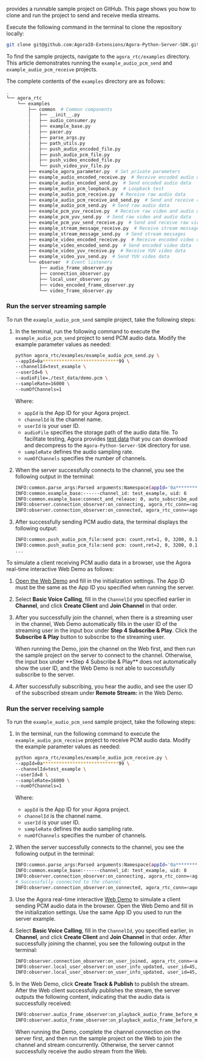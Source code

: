 <PlatformWrapper platform="python">

<Vg k="COMPANY" /> provides a runnable sample project on GitHub. This page shows you how to clone and run the project to send and receive media streams.

Execute the following command in the terminal to clone the repository locally:

```bash
git clone git@github.com:AgoraIO-Extensions/Agora-Python-Server-SDK.git
```

To find the sample projects, navigate to the `agora_rtc/examples` directory. This article demonstrates running the `example_audio_pcm_send` and `example_audio_pcm_receive` projects.

The complete contents of the `examples` directory are as follows:

```bash
.
└── agora_rtc
    └── examples
        ├── common  # Common components
        │   ├── __init__.py
        │   ├── audio_consumer.py
        │   ├── example_base.py
        │   ├── pacer.py
        │   ├── parse_args.py
        │   ├── path_utils.py
        │   ├── push_audio_encoded_file.py
        │   ├── push_audio_pcm_file.py
        │   ├── push_video_encoded_file.py
        │   └── push_video_yuv_file.py
        ├── example_agora_parameter.py  # Set private parameters
        ├── example_audio_encoded_receive.py  # Receive encoded audio data
        ├── example_audio_encoded_send.py  # Send encoded audio data
        ├── example_audio_pcm_loopback.py  # Loopback test
        ├── example_audio_pcm_receive.py  # Receive raw audio data
        ├── example_audio_pcm_receive_and_send.py  # Send and receive raw audio data
        ├── example_audio_pcm_send.py  # Send raw audio data
        ├── example_pcm_yuv_receive.py  # Receive raw video and audio data
        ├── example_pcm_yuv_send.py  # Send raw video and audio data
        ├── example_pcm_yuv_send_receive.py  # Send and receive raw video and audio data
        ├── example_stream_message_receive.py  # Receive stream messages
        ├── example_stream_message_send.py  # Send stream messages
        ├── example_video_encoded_receive.py  # Receive encoded video data
        ├── example_video_encoded_send.py  # Send encoded video data
        ├── example_video_yuv_receive.py  # Receive YUV video data
        ├── example_video_yuv_send.py  # Send YUV video data
        └── observer  # Event listeners
            ├── audio_frame_observer.py
            ├── connection_observer.py
            ├── local_user_observer.py
            ├── video_encoded_frame_observer.py
            └── video_frame_observer.py
```

### Run the server streaming sample 

To run the `example_audio_pcm_send` sample project, take the following steps:

1. In the terminal, run the following command to execute the `example_audio_pcm_send` project to send PCM audio data. Modify the example parameter values as needed:

    ```bash
    python agora_rtc/examples/example_audio_pcm_send.py \
    --appId=0a****************************99 \
    --channelId=test_example \
    --userId=6 \
    --audioFile=./test_data/demo.pcm \
    --sampleRate=16000 \
    --numOfChannels=1
    ```

    Where:
    - `appId` is the App ID for your Agora project.
    - `channelId` is the channel name. 
    - `userId` is your user ID.
    - `audioFile` specifies the storage path of the audio data file. To facilitate testing, Agora provides [test data](https://download.agora.io/demo/test/test_data_202408221437.zip) that you can download and decompress to the `Agora-Python-Server-SDK` directory for use.
    - `sampleRate` defines the audio sampling rate.
    - `numOfChannels` specifies the number of channels.

1. When the server successfully connects to the channel, you see the following output in the terminal:

    ```bash
    INFO:common.parse_args:Parsed arguments:Namespace(appId='0a****************************99', token=None, channelId='test_example', connectionNumber='1', userId='6', audioFile='./test_data/demo.pcm', lowdelay=False, videoFile=None, sampleRate=16000, numOfChannels=1, fps=None, width=None, height=None, bitrate=None, message=None, hours='0', mode=1, value=0)
    INFO:common.example_base:------channel_id: test_example, uid: 6
    INFO:common.example_base:connect_and_release: 0, auto_subscribe_audio: 0
    INFO:observer.connection_observer:on_connecting, agora_rtc_conn=<agora.rtc.rtc_connection.RTCConnection object at 0x103c173d0>, local_user_id=0, state=2, internal_uid=0 ,reason=0
    INFO:observer.connection_observer:on_connected, agora_rtc_conn=<agora.rtc.rtc_connection.RTCConnection object at 0x103c173d0>, local_user_id=3997884694, state=3, internal_uid=0 ,reason=1
    ```

1. After successfully sending PCM audio data, the terminal displays the following output:

    ```bash
    INFO:common.push_audio_pcm_file:send pcm: count,ret=1, 0, 3200, 0.1
    INFO:common.push_audio_pcm_file:send pcm: count,ret=2, 0, 3200, 0.1
    ...
    ```

To simulate a client receiving PCM audio data in a browser, use the Agora real-time interactive Web Demo as follows:

1. [Open the Web Demo](https://webdemo-global.agora.io/index.html) and fill in the initialization settings. The App ID must be the same as the App ID you specified when running the server.

1. Select **Basic Voice Calling**, fill in the `ChannelId` you specified earlier in **Channel**, and click **Create Client** and **Join Channel** in that order.

1. After you successfully join the channel, when there is a streaming user in the channel, Web Demo automatically fills in the user ID of the streaming user in the input box under **Step 4 Subscribe & Play**. Click the **Subscribe & Play** button to subscribe to the streaming user.

    <Admonition type="caution">
    When running the Demo, join the channel on the Web first, and then run the sample project on the server to connect to the channel. Otherwise, the input box under **Step 4 Subscribe & Play** does not automatically show the user ID, and the Web Demo is not able to successfully subscribe to the server.
    </Admonition>

1. After successfully subscribing, you hear the audio, and see the user ID of the subscribed stream under **Remote Stream:** in the Web Demo.

### Run the server receiving sample 

To run the `example_audio_pcm_send` sample project, take the following steps:

1. In the terminal, run the following command to execute the `example_audio_pcm_receive` project to receive PCM audio data. Modify the example parameter values as needed:

    ```bash
    python agora_rtc/examples/example_audio_pcm_receive.py \
    --appId=0a****************************99 \
    --channelId=test_example \
    --userId=8 \
    --sampleRate=16000 \
    --numOfChannels=1
    ```

    Where:
    - `appId` is the App ID for your Agora project.
    - `channelId` is the channel name. 
    - `userId` is your user ID.
    - `sampleRate` defines the audio sampling rate.
    - `numOfChannels` specifies the number of channels.

1. When the server successfully connects to the channel, you see the following output in the terminal:

    ```bash
    INFO:common.parse_args:Parsed arguments:Namespace(appId='0a****************************99', audioFile=None, bitrate=None, channelId='test_example', connectionNumber='1', fps=None, height=None, hours='0', lowdelay=False, message=None, numOfChannels=1, sampleRate=16000, token=None, userId='8', videoFile=None, width=None)
    INFO:common.example_base:------channel_id: test_example, uid: 8
    INFO:observer.connection_observer:on_connecting, agora_rtc_conn=<agora.rtc.rtc_connection.RTCConnection object at 0x7f419d81f4a8>, local_user_id=6, state=2, internal_uid=0 ,reason=0
    # Successfully connected to the channel
    INFO:observer.connection_observer:on_connected, agora_rtc_conn=<agora.rtc.rtc_connection.RTCConnection object at 0x7f419d81f4a8>, local_user_id=6, state=3, internal_uid=0 ,reason=1
    ```

1. Use the Agora real-time interactive [Web Demo]((https://webdemo-global.agora.io/index.html)) to simulate a client sending PCM audio data in the browser. Open the Web Demo and fill in the initialization settings. Use the same App ID you used to run the server example.

1. Select **Basic Voice Calling**, fill in the `ChannelId`, you specified earlier, in **Channel**, and click **Create Client** and **Join Channel** in that order. After successfully joining the channel, you see the following output in the terminal:

    ```bash
    INFO:observer.connection_observer:on_user_joined, agora_rtc_conn=<agora.rtc.rtc_connection.RTCConnection object at 0x7f419d81f4a8>, user_id=45
    INFO:observer.local_user_observer:on_user_info_updated, user_id=45, msg=0,val=1
    INFO:observer.local_user_observer:on_user_info_updated, user_id=45, msg=4,val=1
    ```

1. In the Web Demo, click **Create Track & Publish** to publish the stream. After the Web client successfully publishes the stream, the server outputs the following content, indicating that the audio data is successfully received:

    ```bash
    INFO:observer.audio_frame_observer:on_playback_audio_frame_before_mixing, channelId=test_dys1, uid=45, type=0, samples_per_sec=16000, samples_per_channel=160, bytes_per_sample=2, channels=1, len=320
    INFO:observer.audio_frame_observer:on_playback_audio_frame_before_mixing, file_path=/home/agora/Documents/Agora-Python-Server-SDK-dev-2.0/logs/audio_frame_observer/2024_09_27_17_46_37/test_dys1_45.pcm, len=320
    ```    

    <Admonition type="caution">
    When running the Demo, complete the channel connection on the server first, and then run the sample project on the Web to join the channel and stream concurrently. Otherwise, the server cannot successfully receive the audio stream from the Web.
    </Admonition>
 
</PlatformWrapper>
